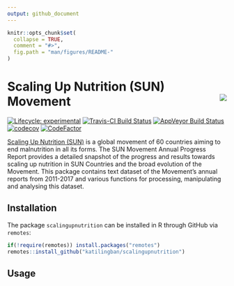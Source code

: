 ```yaml
---
output: github_document
---
```


<!-- README.md is generated from README.Rmd. Please edit that file -->

```r
knitr::opts_chunk$set(
  collapse = TRUE,
  comment = "#>",
  fig.path = "man/figures/README-"
)
```

# Scaling Up Nutrition (SUN) Movement <img src="man/figures/SUN-logo.png" align="right" />

<!-- badges: start -->
[![Lifecycle: experimental](https://img.shields.io/badge/lifecycle-experimental-orange.svg)](https://www.tidyverse.org/lifecycle/#experimental)
[![Travis-CI Build Status](https://travis-ci.org/katilingban/scalingupnutrition.svg?branch=master)](https://travis-ci.org/katilingban/scalingupnutrition)
[![AppVeyor Build Status](https://ci.appveyor.com/api/projects/status/github/katilingban/scalingupnutrition?branch=master&svg=true)](https://ci.appveyor.com/project/katilingban/scalingupnutrition)
[![codecov](https://codecov.io/gh/katilingban/scalingupnutrition/branch/master/graph/badge.svg)](https://codecov.io/gh/katilingban/scalingupnutrition)
[![CodeFactor](https://www.codefactor.io/repository/github/katilingban/scalingupnutrition/badge)](https://www.codefactor.io/repository/github/katilingban/scalingupnutrition)
<!-- badges: end -->

[Scaling Up Nutrition (SUN)](http://scalingupnutrition.org) is a global movement of 60 countries aiming to end malnutrition in all its forms. The SUN Movement Annual Progress Report provides a detailed snapshot of the progress and results towards scaling up nutrition in SUN Countries and the broad evolution of the Movement. This package contains text dataset of the Movement's annual reports from 2011-2017 and various functions for processing, manipulating and analysing this dataset.

## Installation

The package `scalingupnutrition` can be installed in R through GitHub via `remotes`:

```r
if(!require(remotes)) install.packages("remotes")
remotes::install_github("katilingban/scalingupnutrition")
```

## Usage

<!---
This dataset can be used to perform content analysis of the SUN progress reports over time since its inception. An example of this can be found in this [GitHub repository](https://github.com/ernestguevarra/progressSUN).
--->


